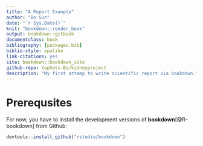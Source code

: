---
title: "A Report Example"
author: "Bo Sun"
date: "`r Sys.Date()`"
knit: "bookdown::render_book"
output: bookdown::gitbook
documentclass: book
bibliography: [packages.bib]
biblio-style: apalike
link-citations: yes
site: bookdown::bookdown_site
github-repo: Yaphets-Bo/kidneyproject
description: "My first attemp to write scientific report via bookdown."
---

# Prerequsites

For now, you have to install the development versions of **bookdown**[@R-bookdown] from Github:

```{r eval=FALSE}
devtools::install_github("rstudio/bookdown")
```
